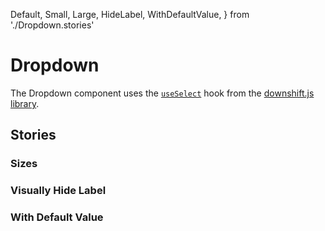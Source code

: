 <!-- Dropdown.stories.mdx -->

  Default,
  Small,
  Large,
  HideLabel,
  WithDefaultValue,
} from './Dropdown.stories'

<!--
  Docs Story parameters: https://github.com/storybookjs/storybook/blob/ff7c2063819f7940c5e794165559835ccd630a22/addons/docs/src/blocks/Story.tsx
-->

<Meta title="Components/Dropdown" />

# Dropdown

The Dropdown component uses the [`useSelect`](https://github.com/downshift-js/downshift/tree/master/src/hooks/useSelect) hook from the [downshift.js library](https://www.downshift-js.com/).

<Canvas>
  <Story story={Default} />
</Canvas>

<ArgsTable of={Dropdown} story="^" />

## Stories

### Sizes

<Canvas>
  <Story story={Small} />
  <Story story={Large} />
</Canvas>

### Visually Hide Label

<Canvas>
  <Story story={HideLabel} />
</Canvas>

### With Default Value

<Canvas>
  <Story story={WithDefaultValue} />
</Canvas>
